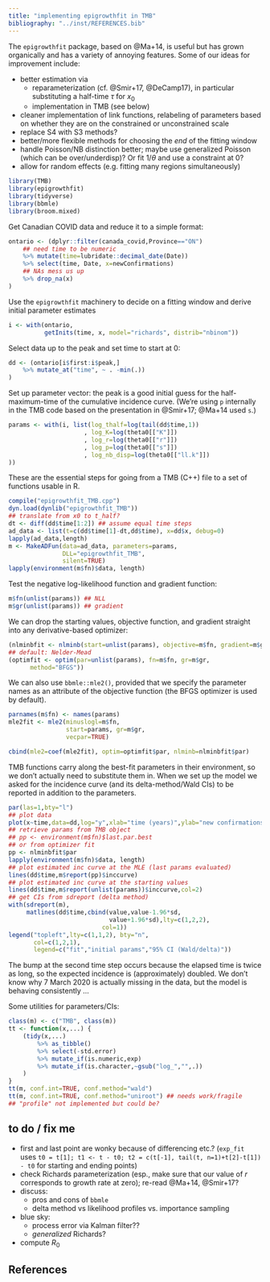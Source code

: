 ```yaml
---
title: "implementing epigrowthfit in TMB"
bibliography: "../inst/REFERENCES.bib"
---
```


The `epigrowthfit` package, based on @Ma+14, is useful but has grown organically and has a variety of annoying features. Some of our ideas for improvement include:

- better estimation via
     - reparameterization (cf. @Smir+17, @DeCamp17), in particular substituting a half-time $\tau$ for $x_0$
	 - implementation in TMB (see below)
- cleaner implementation of link functions, relabeling of parameters based on whether they are on the constrained or unconstrained scale
- replace S4 with S3 methods?
- better/more flexible methods for choosing the *end* of the fitting window
- handle Poisson/NB distinction better; maybe use generalized Poisson (which can be over/underdisp)? Or fit $1/\theta$ and use a constraint at 0?
- allow for random effects (e.g. fitting many regions simultaneously)

```r
library(TMB)
library(epigrowthfit)
library(tidyverse)
library(bbmle)
library(broom.mixed)
```

Get Canadian COVID data and reduce it to a simple format:
```r
ontario <- (dplyr::filter(canada_covid,Province=="ON")
    ## need time to be numeric
    %>% mutate(time=lubridate::decimal_date(Date))
    %>% select(time, Date, x=newConfirmations)
    ## NAs mess us up
    %>% drop_na(x)
)
```

Use the `epigrowthfit` machinery to decide on a fitting window and derive initial parameter estimates

```r
i <- with(ontario,
          getInits(time, x, model="richards", distrib="nbinom"))
```


Select data up to the peak and set time to start at 0:

```r
dd <- (ontario[i$first:i$peak,]
    %>% mutate_at("time", ~ . -min(.))
)
```

Set up parameter vector: the peak is a good initial guess for the half-maximum-time of the cumulative incidence curve. (We're using `p` internally in the TMB code based on the presentation in @Smir+17; @Ma+14 used `s`.)

```r
params <- with(i, list(log_thalf=log(tail(dd$time,1))
                     , log_K=log(theta0[["K"]])
                     , log_r=log(theta0[["r"]])
                     , log_p=log(theta0[["s"]])
                     , log_nb_disp=log(theta0[["ll.k"]])
))
```

These are the essential steps for going from a TMB (C++) file to a set of functions usable in R.

```r
compile("epigrowthfit_TMB.cpp")
dyn.load(dynlib("epigrowthfit_TMB"))
## translate from x0 to t_half?
dt <- diff(dd$time[1:2]) ## assume equal time steps
ad_data <- list(t=c(dd$time[1]-dt,dd$time), x=dd$x, debug=0)
lapply(ad_data,length)
m <- MakeADFun(data=ad_data, parameters=params,
               DLL="epigrowthfit_TMB",
               silent=TRUE)
lapply(environment(m$fn)$data, length)
```

Test the negative log-likelihood function and gradient function:

```r
m$fn(unlist(params)) ## NLL
m$gr(unlist(params)) ## gradient
```

We can drop the starting values, objective function, and gradient straight into any derivative-based optimizer:
```r
(nlminbfit <- nlminb(start=unlist(params), objective=m$fn, gradient=m$gr))
## default: Nelder-Mead
(optimfit <- optim(par=unlist(params), fn=m$fn, gr=m$gr,
      method="BFGS"))
```

We can also use `bbmle::mle2()`, provided that we specify the parameter names as an attribute of the objective function
(the BFGS optimizer is used by default).

```r
parnames(m$fn) <- names(params)
mle2fit <- mle2(minuslogl=m$fn,
                start=params, gr=m$gr,
                vecpar=TRUE)
```

```r
cbind(mle2=coef(mle2fit), optim=optimfit$par, nlminb=nlminbfit$par)
```

TMB functions carry along the best-fit parameters in their environment, so we don't actually need to substitute them in.
When we set up the model we asked for the incidence curve (and its delta-method/Wald CIs) to be reported in addition to the parameters.

```r
par(las=1,bty="l")
## plot data
plot(x~time,data=dd,log="y",xlab="time (years)",ylab="new confirmations")
## retrieve params from TMB object
## pp <- environment(m$fn)$last.par.best
## or from optimizer fit
pp <- nlminbfit$par
lapply(environment(m$fn)$data, length)
## plot estimated inc curve at the MLE (last params evaluated)
lines(dd$time,m$report(pp)$inccurve)
## plot estimated inc curve at the starting values
lines(dd$time,m$report(unlist(params))$inccurve,col=2)
## get CIs from sdreport (delta method)
with(sdreport(m),
     matlines(dd$time,cbind(value,value-1.96*sd,
                            value+1.96*sd),lty=c(1,2,2),
                          col=1))
legend("topleft",lty=c(1,1,2), bty="n",
       col=c(1,2,1),
       legend=c("fit","initial params","95% CI (Wald/delta)"))
```

The bump at the second time step occurs because the elapsed time is twice as long, so the
expected incidence is (approximately) doubled. We don't know why 7 March 2020 is actually
missing in the data, but the model is behaving consistently ...

Some utilities for parameters/CIs:

```r
class(m) <- c("TMB", class(m))
tt <- function(x,...) {
    (tidy(x,...)
        %>% as_tibble()
        %>% select(-std.error)
        %>% mutate_if(is.numeric,exp)
        %>% mutate_if(is.character,~gsub("log_","",.))
    )
}
tt(m, conf.int=TRUE, conf.method="wald")
tt(m, conf.int=TRUE, conf.method="uniroot") ## needs work/fragile
## "profile" not implemented but could be?
```

## to do / fix me

- first and last point are wonky because of differencing etc.? (`exp_fit` uses `t0 = t[1]; t1 <- t - t0; t2 = c(t[-1], tail(t, n=1)+t[2]-t[1]) - t0` for starting and ending points)
- check Richards parameterization (esp., make sure that our value of $r$ corresponds to growth rate at zero); re-read @Ma+14, @Smir+17?
- discuss:
   - pros and cons of `bbmle`
   - delta method vs likelihood profiles vs. importance sampling
- blue sky:
   - process error via Kalman filter??
   - *generalized* Richards?
- compute $R_0$


## References
